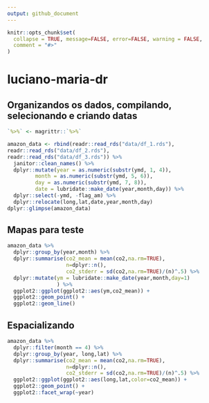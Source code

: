 ```yaml
---
output: github_document
---
```


<!-- README.md is generated from README.Rmd. Please edit that file -->

```r
knitr::opts_chunk$set(
  collapse = TRUE, message=FALSE, error=FALSE, warning = FALSE,
  comment = "#>"
)
```

# luciano-maria-dr

## Organizandos os dados, compilando, selecionando e criando datas

```r
`%>%` <- magrittr::`%>%`

amazon_data <- rbind(readr::read_rds("data/df_1.rds"),
readr::read_rds("data/df_2.rds"),
readr::read_rds("data/df_3.rds")) %>%
  janitor::clean_names() %>%
  dplyr::mutate(year = as.numeric(substr(ymd, 1, 4)),
         month = as.numeric(substr(ymd, 5, 6)),
         day = as.numeric(substr(ymd, 7, 8)),
         date = lubridate::make_date(year,month,day)) %>%
  dplyr::select(-ymd, -flag_am) %>%
  dplyr::relocate(long,lat,date,year,month,day)
dplyr::glimpse(amazon_data)
```

## Mapas para teste

```r
amazon_data %>% 
  dplyr::group_by(year,month) %>% 
  dplyr::summarise(co2_mean = mean(co2,na.rm=TRUE),
                   n=dplyr::n(),
                   co2_stderr = sd(co2,na.rm=TRUE)/(n)^.5) %>% 
  dplyr::mutate(ym = lubridate::make_date(year,month,day=1)
                ) %>% 
  ggplot2::ggplot(ggplot2::aes(ym,co2_mean)) +
  ggplot2::geom_point() +
  ggplot2::geom_line()
```

## Espacializando

```r
amazon_data %>%
  dplyr::filter(month == 4) %>% 
  dplyr::group_by(year, long,lat) %>% 
  dplyr::summarise(co2_mean = mean(co2,na.rm=TRUE),
                   n=dplyr::n(),
                   co2_stderr = sd(co2,na.rm=TRUE)/(n)^.5) %>% 
  ggplot2::ggplot(ggplot2::aes(long,lat,color=co2_mean)) +
  ggplot2::geom_point() +
  ggplot2::facet_wrap(~year)
```

